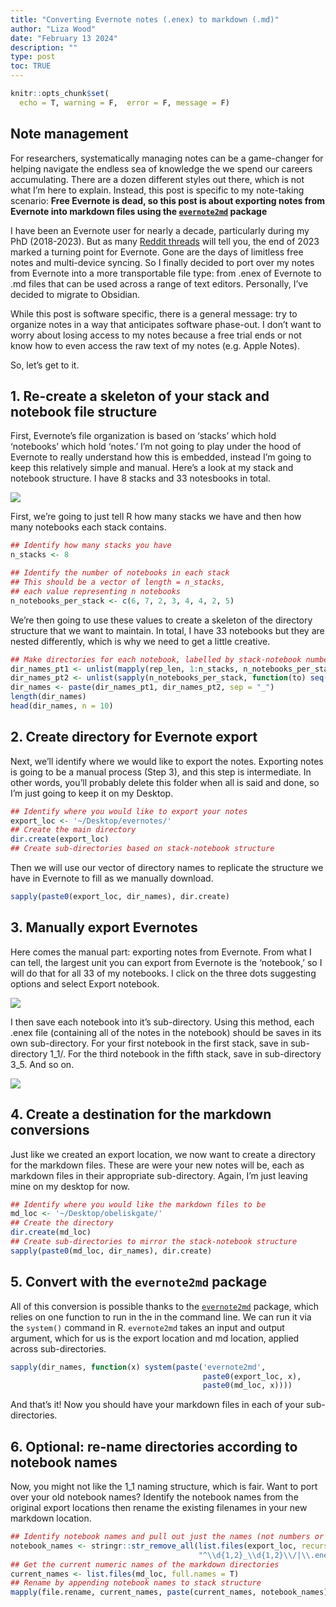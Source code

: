 ```yaml
---
title: "Converting Evernote notes (.enex) to markdown (.md)"
author: "Liza Wood"
date: "February 13 2024"
description: ""
type: post
toc: TRUE
---
```


```r
knitr::opts_chunk$set(
  echo = T, warning = F,  error = F, message = F)
```


## Note management 

For researchers, systematically managing notes can be a game-changer for helping navigate the endless sea of knowledge the we spend our careers accumulating. There are a dozen different styles out there, which is not what I'm here to explain. Instead, this post is specific to my note-taking scenario: **Free Evernote is dead, so this post is about exporting notes from Evernote into markdown files using the [`evernote2md`](https://github.com/wormi4ok/evernote2md) package** 

I have been an Evernote user for nearly a decade, particularly during my PhD (2018-2023). But as many [Reddit threads](https://www.reddit.com/r/Evernote/comments/182bpsz/rip_evernote_free_plan_20112023/) will tell you, the end of 2023 marked a turning point for Evernote. Gone are the days of limitless free notes and multi-device syncing. So I finally decided to port over my notes from Evernote into a more transportable file type: from .enex of Evernote to .md files that can be used across a range of text editors. Personally, I've decided to migrate to Obsidian.  

While this post is software specific, there is a general message: try to organize notes in a way that anticipates software phase-out. I don't want to worry about losing access to my notes because a free trial ends or not know how to even access the raw text of my notes (e.g. Apple Notes).

So, let's get to it. 

## 1. Re-create a skeleton of your stack and notebook file structure 

First, Evernote's file organization is based on 'stacks' which hold 'notebooks' which hold 'notes.' I'm not going to play under the hood of Evernote to really understand how this is embedded, instead I'm going to keep this relatively simple and manual.  Here's a look at my stack and notebook structure. I have 8 stacks and 33 notesbooks in total.

![](img/evernote-structure.png)

First, we're going to just tell R how many stacks we have and then how many notebooks each stack contains. 

```r
## Identify how many stacks you have
n_stacks <- 8

## Identify the number of notebooks in each stack
## This should be a vector of length = n_stacks, 
## each value representing n notebooks
n_notebooks_per_stack <- c(6, 7, 2, 3, 4, 4, 2, 5) 
```

We're then going to use these values to create a skeleton of the directory structure that we want to maintain. In total, I have 33 notebooks but they are nested differently, which is why we need to get a little creative. 

```r
## Make directories for each notebook, labelled by stack-notebook number
dir_names_pt1 <- unlist(mapply(rep_len, 1:n_stacks, n_notebooks_per_stack))
dir_names_pt2 <- unlist(sapply(n_notebooks_per_stack, function(to) seq(to)))
dir_names <- paste(dir_names_pt1, dir_names_pt2, sep = "_")
length(dir_names)
head(dir_names, n = 10)
```

## 2. Create directory for Evernote export

Next, we'll identify where we would like to export the notes. Exporting notes is going to be a manual process (Step 3), and this step is intermediate. In other words, you'll probably delete this folder when all is said and done, so I'm just going to keep it on my Desktop. 

```r
## Identify where you would like to export your notes
export_loc <- '~/Desktop/evernotes/'
## Create the main directory
dir.create(export_loc)
## Create sub-directories based on stack-notebook structure
```

Then we will use our vector of directory names to replicate the structure we have in Evernote to fill as we manually download.
```r
sapply(paste0(export_loc, dir_names), dir.create)
```

## 3. Manually export Evernotes 

Here comes the manual part: exporting notes from Evernote. From what I can tell, the largest unit you can export from Evernote is the 'notebook,' so I will do that for all 33 of my notebooks. I click on the three dots suggesting options and select Export notebook.

![](img/evernote-export.png)

I then save each notebook into it's sub-directory. Using this method, each .enex file (containing all of the notes in the notebook) should be saves in its own sub-directory. For your first notebook in the first stack, save in sub-directory 1_1/. For the third notebook in the fifth stack, save in sub-directory 3_5. And so on. 

![](img/evernote-export-files.png)

## 4. Create a destination for the markdown conversions

Just like we created an export location, we now want to create a directory for the markdown files. These are were your new notes will be, each as markdown files in their appropriate sub-directory. Again, I'm just leaving mine on my desktop for now.

```r
## Identify where you would like the markdown files to be
md_loc <- '~/Desktop/obeliskgate/'
## Create the directory
dir.create(md_loc)
## Create sub-directories to mirror the stack-notebook structure
sapply(paste0(md_loc, dir_names), dir.create)
```

## 5. Convert with the `evernote2md` package 

All of this conversion is possible thanks to the [`evernote2md`](https://github.com/wormi4ok/evernote2md) package, which relies on one function to run in the in the command line. We can run it via the `system()` command in R. `evernote2md` takes an input and output argument, which for us is the export location and md location, applied across sub-directories. 

```r
sapply(dir_names, function(x) system(paste('evernote2md', 
                                           paste0(export_loc, x), 
                                           paste0(md_loc, x))))
```

And that's it! Now you should have your markdown files in each of your sub-directories. 

## 6. Optional: re-name directories according to notebook names

Now, you might not like the 1_1 naming structure, which is fair. Want to port over your old notebook names? Identify the notebook names from the original export locations then rename the existing filenames in your new markdown location.

```r
## Identify notebook names and pull out just the names (not numbers or extensions)
notebook_names <- stringr::str_remove_all(list.files(export_loc, recursive = T),
                                          "^\\d{1,2}_\\d{1,2}\\/|\\.enex")
## Get the current numeric names of the markdown directories
current_names <- list.files(md_loc, full.names = T)
## Rename by appending notebook names to stack structure
mapply(file.rename, current_names, paste(current_names, notebook_names))
```
